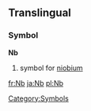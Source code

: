==Translingual==
===Symbol===
'''Nb'''
#{{chemistry}} symbol for [[niobium]]
[[Category:Symbols]]

[[fr:Nb]]
[[ja:Nb]]
[[pl:Nb]]